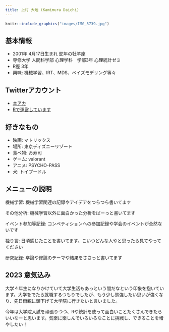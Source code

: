 ```yaml
---
title: 上村 大地 (Kamimura Daichi)
---
```


```r
knitr::include_graphics("images/IMG_5739.jpg")
```

## 基本情報
- 2001年 4月17日生まれ 蛇年の牡羊座
- 専修大学 人間科学部 心理学科　学部3年 心理統計ゼミ
- R歴 3年
- 興味: 機械学習、IRT、MDS、ベイズモデリング等々

## Twitterアカウント
- [本アカ](https://twitter.com/mutate99331080)
- [Rで運営しています](https://twitter.com/r_r79565293)


## 好きなもの
- 映画: マトリックス
- 場所: 東京ディズニーリゾート
- 食べ物: お寿司
- ゲーム: valorant
- アニメ: PSYCHO-PASS
- 犬: トイプードル

## メニューの説明

機械学習: 機械学習関連の記録やアイデアをつらつら書いてます

その他分析: 機械学習以外に面白かった分析をばーっと書いてます 

イベント参加等記録: コンペティションへの参加記録や学会のイベントが全然ないです 

独り言: 日頃感じたことを書いてます。こいつどんな人やと思ったら見てやってください

研究記録: 卒論や修論のテーマや結果をささっと書いてます

## 2023 意気込み

大学４年生になりかけていて大学生活もあっという間だなという印象を抱いています。大学をでたら就職するつもりでしたが、もう少し勉強したい思いが強くなり、先日両親に頭下げて大学院に行きたいと言いました。

今年は大学院入試を頑張りつつ、Rや統計を使って面白いことたくさんできたらいいなーと思います。気楽に楽しんでいろいろなことに挑戦し、できることを増やしたい！

